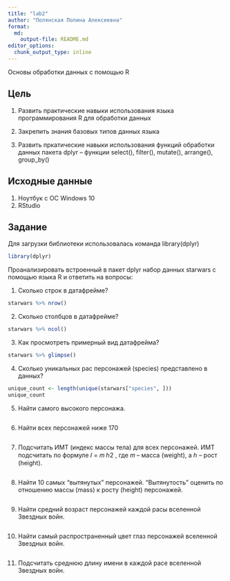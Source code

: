 ```yaml
---
title: "lab2"
author: "Полянская Полина Алексеевна"
format:   
  md:
    output-file: README.md
editor_options: 
  chunk_output_type: inline
---
```


Основы обработки данных с помощью R 

## Цель

1.  Развить практические навыки использования языка программирования R для обработки данных \n

2.  Закрепить знания базовых типов данных языка  \n

3.  Развить пркатические навыки использования функций обработки данных пакета dplyr – функции
select(), filter(), mutate(), arrange(), group_by()  \n

## Исходные данные

1.  Ноутбук с ОС Windows 10
2.  RStudio

## Задание

Для загрузки библиотеки использовалась команда library(dplyr)
```r
library(dplyr)
```


Проанализировать встроенный в пакет dplyr набор данных starwars с помощью языка R и ответить на вопросы:

1. Сколько строк в датафрейме?
```r
starwars %>% nrow()
```

2. Сколько столбцов в датафрейме?
```r
starwars %>% ncol()
```

3. Как просмотреть примерный вид датафрейма?
```r
starwars %>% glimpse()
```

4. Сколько уникальных рас персонажей (species) представлено в данных?
```r
unique_count <- length(unique(starwars["species", ]))
unique_count
```

5. Найти самого высокого персонажа.
```r

```

6. Найти всех персонажей ниже 170
```r

```

7. Подсчитать ИМТ (индекс массы тела) для всех персонажей. ИМТ подсчитать по формуле 𝐼 = 𝑚
ℎ2 , где 𝑚 – масса (weight), а ℎ – рост (height).
```r

```

8. Найти 10 самых “вытянутых” персонажей. “Вытянутость” оценить по отношению массы (mass) к росту
(height) персонажей.
```r

```

9. Найти средний возраст персонажей каждой расы вселенной Звездных войн.
```r

```

10. Найти самый распространенный цвет глаз персонажей вселенной Звездных войн.
```r

```

11. Подсчитать среднюю длину имени в каждой расе вселенной Звездных войн.
```r

```

